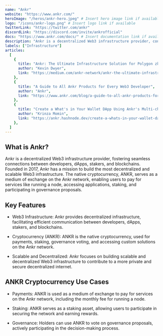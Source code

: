 ---
name: "Ankr"
website: "https://www.ankr.com/"
heroImage: "/heros/ankr-hero.jpeg" # Insert hero image link if available
logo: "/icons/ankr-logo.png" # Insert logo link if available
twitterLink: "https://twitter.com/ankr"
discordLink: "https://discord.com/invite/ankrofficial"
docs: "https://www.ankr.com/docs/" # Insert documentation link if available
description: "Ankr is a decentralized Web3 infrastructure provider, connecting developers, dApps, stakers, and blockchains effortlessly. "
labels: ["Infrastructure"]
articles:
  [
    {
      title: "Ankr: The Ultimate Infrastructure Solution for Polygon zkEVM Launch",
      author: "Kevin Dwyer",
      link: "https://medium.com/ankr-network/ankr-the-ultimate-infrastructure-solution-for-polygon-zkevm-launch-31881565c082",
    },
    {
      title: "A Guide to All Ankr Products for Every Web3 Developer",
      author: "Ankr",
      link: "https://www.ankr.com/blog/a-guide-to-all-ankr-products-for-every-web3-developer/",
    },
    {
      title: "Create a What's in Your Wallet DApp Using Ankr's Multi-chain Advanced APIs",
      author: "Krinza Momin",
      link: "https://ankr.hashnode.dev/create-a-whats-in-your-wallet-dapp-using-ankrs-multichain-advanced-apis",
    },
  ]
---

## What is Ankr?

Ankr is a decentralized Web3 infrastructure provider, fostering seamless connections between developers, dApps, stakers, and blockchains. Founded in 2017, Ankr has a mission to build the most decentralized and scalable Web3 infrastructure. The native cryptocurrency, ANKR, serves as a medium of exchange on the Ankr network, enabling users to pay for services like running a node, accessing applications, staking, and participating in governance proposals.

## Key Features

- Web3 Infrastructure: Ankr provides decentralized infrastructure, facilitating efficient communication between developers, dApps, stakers, and blockchains.

- Cryptocurrency (ANKR): ANKR is the native cryptocurrency, used for payments, staking, governance voting, and accessing custom solutions on the Ankr network.

- Scalable and Decentralized: Ankr focuses on building scalable and decentralized Web3 infrastructure to contribute to a more private and secure decentralized internet.

## ANKR Cryptocurrency Use Cases

- Payments: ANKR is used as a medium of exchange to pay for services on the Ankr network, including the monthly fee for running a node.

- Staking: ANKR serves as a staking asset, allowing users to participate in securing the network and earning rewards.

- Governance: Holders can use ANKR to vote on governance proposals, actively participating in the decision-making process.
